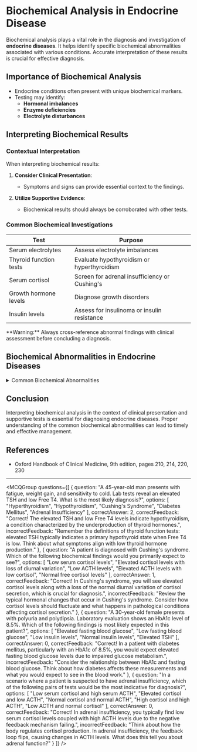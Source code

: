 
# Biochemical Analysis in Endocrine Disease

Biochemical analysis plays a vital role in the diagnosis and investigation of **endocrine diseases**. It helps identify specific biochemical abnormalities associated with various conditions. Accurate interpretation of these results is crucial for effective diagnosis.

## Importance of Biochemical Analysis

- Endocrine conditions often present with unique biochemical markers.
- Testing may identify:
  - **Hormonal imbalances**
  - **Enzyme deficiencies**
  - **Electrolyte disturbances**

## Interpreting Biochemical Results

### Contextual Interpretation

When interpreting biochemical results:

1. **Consider Clinical Presentation**:
   - Symptoms and signs can provide essential context to the findings.
   
2. **Utilize Supportive Evidence**:
   - Biochemical results should always be corroborated with other tests.

### Common Biochemical Investigations

| Test                        | Purpose                                        |
|-----------------------------|------------------------------------------------|
| Serum electrolytes          | Assess electrolyte imbalances                  |
| Thyroid function tests      | Evaluate hypothyroidism or hyperthyroidism    |
| Serum cortisol              | Screen for adrenal insufficiency or Cushing's |
| Growth hormone levels       | Diagnose growth disorders                       |
| Insulin levels              | Assess for insulinoma or insulin resistance    |

<Callout emoji="⚠️">
**Warning:** Always cross-reference abnormal findings with clinical assessment before concluding a diagnosis.
</Callout>

## Biochemical Abnormalities in Endocrine Diseases

<details>
<summary>Common Biochemical Abnormalities</summary>

- **Hypothyroidism**:
  - Elevated Thyroid-Stimulating Hormone (TSH)
  - Low Free Thyroxine (Free T4)

- **Hyperthyroidism**:
  - Low TSH
  - Elevated Free T4 and/or Free Triiodothyronine (Free T3)

- **Cushing's Syndrome**:
  - Elevated cortisol levels
  - Loss of diurnal variation in cortisol secretion

- **Diabetes Mellitus**:
  - Elevated fasting blood glucose
  - Abnormal HbA1c levels

- **Adrenal Insufficiency**:
  - Low serum cortisol
  - High ACTH (Adrenocorticotropic Hormone) levels

</details>

## Conclusion

Interpreting biochemical analysis in the context of clinical presentation and supportive tests is essential for diagnosing endocrine diseases. Proper understanding of the common biochemical abnormalities can lead to timely and effective management.

## References

- Oxford Handbook of Clinical Medicine, 9th edition, pages 210, 214, 220, 230

---

<MCQGroup questions={[
  {
    question: "A 45-year-old man presents with fatigue, weight gain, and sensitivity to cold. Lab tests reveal an elevated TSH and low Free T4. What is the most likely diagnosis?",
    options: [
      "Hyperthyroidism",
      "Hypothyroidism",
      "Cushing's Syndrome",
      "Diabetes Mellitus",
      "Adrenal Insufficiency"
    ],
    correctAnswer: 2,
    correctFeedback: "Correct! The elevated TSH and low Free T4 levels indicate hypothyroidism, a condition characterized by the underproduction of thyroid hormones.",
    incorrectFeedback: "Remember the definitions of thyroid function tests: elevated TSH typically indicates a primary hypothyroid state when Free T4 is low. Think about what symptoms align with low thyroid hormone production."
  },
  {
    question: "A patient is diagnosed with Cushing's syndrome. Which of the following biochemical findings would you primarily expect to see?",
    options: [
      "Low serum cortisol levels",
      "Elevated cortisol levels with loss of diurnal variation",
      "Low ACTH levels",
      "Elevated ACTH levels with low cortisol",
      "Normal free cortisol levels"
    ],
    correctAnswer: 1,
    correctFeedback: "Correct! In Cushing's syndrome, you will see elevated cortisol levels along with a loss of the normal diurnal variation of cortisol secretion, which is crucial for diagnosis.",
    incorrectFeedback: "Review the typical hormonal changes that occur in Cushing's syndrome. Consider how cortisol levels should fluctuate and what happens in pathological conditions affecting cortisol secretion."
  },
  {
    question: "A 30-year-old female presents with polyuria and polydipsia. Laboratory evaluation shows an HbA1c level of 8.5%. Which of the following findings is most likely expected in this patient?",
    options: [
      "Elevated fasting blood glucose",
      "Low fasting blood glucose",
      "Low insulin levels",
      "Normal insulin levels",
      "Elevated TSH"
    ],
    correctAnswer: 0,
    correctFeedback: "Correct! In a patient with diabetes mellitus, particularly with an HbA1c of 8.5%, you would expect elevated fasting blood glucose levels due to impaired glucose metabolism.",
    incorrectFeedback: "Consider the relationship between HbA1c and fasting blood glucose. Think about how diabetes affects these measurements and what you would expect to see in the blood work."
  },
  {
    question: "In a scenario where a patient is suspected to have adrenal insufficiency, which of the following pairs of tests would be the most indicative for diagnosis?",
    options: [
      "Low serum cortisol and high serum ACTH",
      "Elevated cortisol and low ACTH",
      "Normal cortisol and normal ACTH",
      "High cortisol and high ACTH",
      "Low ACTH and normal cortisol"
    ],
    correctAnswer: 0,
    correctFeedback: "Correct! In adrenal insufficiency, you typically find low serum cortisol levels coupled with high ACTH levels due to the negative feedback mechanism failing.",
    incorrectFeedback: "Think about how the body regulates cortisol production. In adrenal insufficiency, the feedback loop flips, causing changes in ACTH levels. What does this tell you about adrenal function?"
  }
]} />